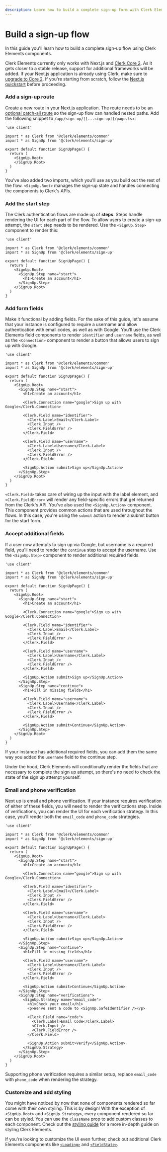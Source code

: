 ```yaml
---
description: Learn how to build a complete sign-up form with Clerk Elements.
---
```


# Build a sign-up flow

In this guide you'll learn how to build a complete sign-up flow using Clerk Elements components.

<Callout type="info">

Clerk Elements currently only works with Next.js and [Clerk Core 2](https://clerk.com/changelog/2024-04-19). As it gets closer to a stable release, support for additional frameworks will be added. If your Next.js application is already using Clerk, make sure to [upgrade to Core 2](/docs/upgrade-guides/core-2/nextjs). If you're starting from scratch, follow the [Next.js quickstart](/docs/quickstarts/nextjs) before proceeding.

</Callout>

<Steps>

### Add a sign-up route

Create a new route in your Next.js application. The route needs to be an [optional catch-all route](https://nextjs.org/docs/pages/building-your-application/routing/dynamic-routes#optional-catch-all-segments) so the sign-up flow can handled nested paths. Add the following snippet to `/app/sign-up/[[...sign-up]]/page.tsx`:

```tsx filename="/app/sign-up/[[...sign-up]]/page.tsx"
'use client'

import * as Clerk from '@clerk/elements/common'
import * as SignUp from '@clerk/elements/sign-up'

export default function SignUpPage() {
  return (
    <SignUp.Root>
    </SignUp.Root>
  )
}
```

You've also added two imports, which you'll use as you build out the rest of the flow. `<SignUp.Root>` manages the sign-up state and handles connecting the components to Clerk's APIs.

### Add the start step

The Clerk authentication flows are made up of **steps**. Steps handle rendering the UI for each part of the flow. To allow users to create a sign-up attempt, the `start` step needs to be rendered. Use the `<SignUp.Step>` component to render this:

```tsx filename="/app/sign-up/[[...sign-up]]/page.tsx" {9-11}
'use client'

import * as Clerk from '@clerk/elements/common'
import * as SignUp from '@clerk/elements/sign-up'

export default function SignUpPage() {
  return (
    <SignUp.Root>
      <SignUp.Step name="start">
        <h1>Create an account</h1>
      </SignUp.Step>
    </SignUp.Root>
  )
}
```

### Add form fields

Make it functional by adding fields. For the sake of this guide, let's assume that your instance is configured to require a username and allow authentication with email codes, as well as with Google. You'll use the Clerk Elements field components to render `identifier` and `username` fields, as well as the `<Connection>` component to render a button that allows users to sign up with Google.

```tsx filename="/app/sign-up/[[...sign-up]]/page.tsx" {12-26}
'use client'

import * as Clerk from '@clerk/elements/common'
import * as SignUp from '@clerk/elements/sign-up'

export default function SignUpPage() {
  return (
    <SignUp.Root>
      <SignUp.Step name="start">
        <h1>Create an account</h1>

        <Clerk.Connection name="google">Sign up with Google</Clerk.Connection>

        <Clerk.Field name="identifier">
          <Clerk.Label>Email</Clerk.Label>
          <Clerk.Input />
          <Clerk.FieldError />
        </Clerk.Field>

        <Clerk.Field name="username">
          <Clerk.Label>Username</Clerk.Label>
          <Clerk.Input />
          <Clerk.FieldError />
        </Clerk.Field>

        <SignUp.Action submit>Sign up</SignUp.Action>
      </SignUp.Step>
    </SignUp.Root>
  )
}
```

`<Clerk.Field>` takes care of wiring up the input with the label element, and `<Clerk.FieldError>` will render any field-specific errors that get returned from the Clerk's API. You've also used the `<SignUp.Action>` component. This component provides common actions that are used throughout the flows. In this case, you're using the `submit` action to render a submit button for the start form.

### Accept additional fields

If a user now attempts to sign up via Google, but username is a required field, you'll need to render the `continue` step to accept the username. Use the `<SignUp.Step>` component to render additional required fields.

```tsx filename="/app/sign-up/[[...sign-up]]/page.tsx" {28-38}
'use client'

import * as Clerk from '@clerk/elements/common'
import * as SignUp from '@clerk/elements/sign-up'

export default function SignUpPage() {
  return (
    <SignUp.Root>
      <SignUp.Step name="start">
        <h1>Create an account</h1>

        <Clerk.Connection name="google">Sign up with Google</Clerk.Connection>

        <Clerk.Field name="identifier">
          <Clerk.Label>Email</Clerk.Label>
          <Clerk.Input />
          <Clerk.FieldError />
        </Clerk.Field>

        <Clerk.Field name="username">
          <Clerk.Label>Username</Clerk.Label>
          <Clerk.Input />
          <Clerk.FieldError />
        </Clerk.Field>

        <SignUp.Action submit>Sign up</SignUp.Action>
      </SignUp.Step>
      <SignUp.Step name="continue">
        <h1>Fill in missing fields</h1>

        <Clerk.Field name="username">
          <Clerk.Label>Username</Clerk.Label>
          <Clerk.Input />
          <Clerk.FieldError />
        </Clerk.Field>

        <SignUp.Action submit>Continue</SignUp.Action>
      </SignUp.Step>
    </SignUp.Root>
  )
}
```

If your instance has additional required fields, you can add them the same way you added the `username` field to the continue step.

<Callout>
Under the hood, Clerk Elements will conditionally render the fields that are necessary to complete the sign up attempt, so there's no need to check the state of the sign up attempt yourself.
</Callout>

### Email and phone verification

Next up is email and phone verification. If your instance requires verification of either of these fields, you will need to render the verifications step. Inside of verifications, you can render the UI for each verification strategy. In this case, you'll render both the `email_code` and `phone_code` strategies.

```tsx filename="/app/sign-up/[[...sign-up]]/page.tsx" {39-52}
'use client'

import * as Clerk from '@clerk/elements/common'
import * as SignUp from '@clerk/elements/sign-up'

export default function SignUpPage() {
  return (
    <SignUp.Root>
      <SignUp.Step name="start">
        <h1>Create an account</h1>

        <Clerk.Connection name="google">Sign up with Google</Clerk.Connection>

        <Clerk.Field name="identifier">
          <Clerk.Label>Email</Clerk.Label>
          <Clerk.Input />
          <Clerk.FieldError />
        </Clerk.Field>

        <Clerk.Field name="username">
          <Clerk.Label>Username</Clerk.Label>
          <Clerk.Input />
          <Clerk.FieldError />
        </Clerk.Field>

        <SignUp.Action submit>Sign up</SignUp.Action>
      </SignUp.Step>
      <SignUp.Step name="continue">
        <h1>Fill in missing fields</h1>

        <Clerk.Field name="username">
          <Clerk.Label>Username</Clerk.Label>
          <Clerk.Input />
          <Clerk.FieldError />
        </Clerk.Field>

        <SignUp.Action submit>Continue</SignUp.Action>
      </SignUp.Step>
      <SignUp.Step name="verifications">
        <SignUp.Strategy name="email_code">
          <h1>Check your email</h1>
          <p>We've sent a code to <SignUp.SafeIdentifier /></p>

          <Clerk.Field name="code">
            <Clerk.Label>Email Code</Clerk.Label>
            <Clerk.Input />
            <Clerk.FieldError />
          </Clerk.Field>

          <SignUp.Action submit>Verify</SignUp.Action>
        </SignUp.Strategy>
      </SignUp.Step>
    </SignUp.Root>
  )
}
```

Supporting phone verification requires a similar setup, replace `email_code` with `phone_code` when rendering the strategy.

### Customize and add styling

You might have noticed by now that none of components rendered so far come with their own styling. This is by design! With the exception of `<SignUp.Root>` and `<SignUp.Strategy>`, every component rendered so far can be styled. You can use the `className` prop to add custom classes to each component. Check out the [styling guide](/docs/elements/guides/styling) for a more in-depth guide on styling Clerk Elements.

If you're looking to customize the UI even further, check out additional Clerk Elements components like [`<Loading>`](/docs/elements/reference/common#loading) and [`<FieldState>`](/docs/elements/reference/common#fieldstate).

</Steps>
